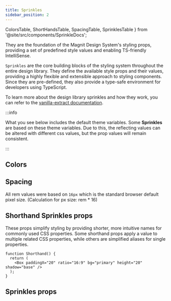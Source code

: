 ```yaml
---
title: Sprinkles
sidebar_position: 2
---
```


  ColorsTable,
  ShortHandsTable,
  SpacingTable,
  SprinklesTable
} from '@site/src/components/SprinkleDocs';

They are the foundation of the Magnit Design System's styling props, providing a
set of predefined style values and enabling TS-friendly IntelliSense.

`Sprinkles` are the core building blocks of the styling system throughout the
entire design library. They define the available style props and their values,
providing a highly flexible and extensible approach to styling components. Since
they are pre-defined, they also provide a type-safe environment for developers
using TypeScript.

To learn more about the design library sprinkles and how they work, you can
refer to the
[vanilla-extract documentation](https://vanilla-extract.style/documentation/packages/sprinkles/).

:::info

What you see below includes the default theme variables. Some **Sprinkles** are
based on these theme variables. Due to this, the reflecting values can be
altered with different css values, but the prop values will remain consistent.

:::

## Colors

<ColorsTable />

## Spacing

All rem values were based on `16px` which is the standard browser default pixel
size. (Calculation for px size: rem \* 16)

<SpacingTable />

## Shorthand Sprinkles props

These props simplify styling by providing shorter, more intuitive names for
commonly used CSS properties. Some shorthand props apply a value to multiple
related CSS properties, while others are simplified aliases for single
properties.

```tsx live
function Shorthand() {
  return (
    <Box paddingX="20" ratio="16:9" bg="primary" height="20" shadow="base" />
  );
}
```

<ShortHandsTable />

## Sprinkles props

<SprinklesTable />
